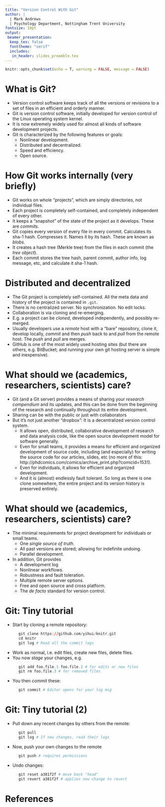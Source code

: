 ```yaml
---
title: "Version Control With Git"
author: |
  | Mark Andrews
  | Psychology Department, Nottingham Trent University
fontsize: 10pt
output:
 beamer_presentation:
  keep_tex: false
  fonttheme: "serif"
  includes:
   in_header: slides_preamble.tex
---
```


```r
knitr::opts_chunk$set(echo = T, warning = FALSE, message = FALSE)
```

# What is Git?

* Version control software keeps track of all the versions or revisions to a set of files in an efficient and orderly manner. 
* Git is version control software, initially developed for version control of the Linux operating system kernel.
* It is now extremely widely used for almost all kinds of software development projects. 
* Git is characterized by the following features or goals:
  * Nonlinear development. 
  * Distributed and decentralized. 
  * Speed and efficiency.
  * Open source.

# How Git works internally (very briefly)

* Git works on whole "projects", which are simply directories, not individual files.
* Each project is completely self-contained, and completely independent of every other. 
* It keeps a "snapshot" of the state of the project as it develops. These are *commits*.
* Git copies every version of every file in every commit. Calculates its sha-1 hash. Compresses it. Names it by its hash. These are known as *blobs*. 
* It creates a hash tree (Merkle tree) from the files in each commit (the *tree object*). 
* Each commit stores the tree hash, parent commit, author info, log message, etc, and calculate it sha-1 hash.

# Distributed and decentralized

* The Git project is completely self-contained. All the meta data and history of the project is contained in `.git`.
* There is no centralized server. No synchronization. No edit locks. 
* Collaboration is via cloning and re-emerging.
* E.g. a project can be *cloned*, developed independently, and possibly re-merged. 
* Usually developers use a *remote* host with a "bare" repository, clone it, develop locally, *commit* and then *push* back to and *pull* from the remote host. The *push* and *pull* are merges.
* GitHub is one of the most widely used hosting sites (but there are others, e.g. BitBucket; and running your own git hosting server is simple and inexpensive).

# What should we (academics, researchers, scientists) care?

* Git (and a Git server) provides a means of sharing your *research compendium* and its updates, and this can be done from the beginning of the research and continually throughout its entire development.
* Sharing can be with the public or just with collaborators
* But it's not just another "dropbox": It is a decentralized version control system. 
  * It allows open, distributed, collaborative development of research and data analysis code, like the open source development model for software generally.
  * Even for small teams, it provides a means for efficient and organized development of source code, including (and especially) for writing the source code for our articles, slides, etc (no more of this: http://phdcomics.com/comics/archive_print.php?comicid=1531). 
  * Even for individuals, it allows for efficient and organized development.
  * And it is (almost) endlessly fault tolerant. So long as there is one clone somewhere, the entire project and its version history is preserved entirely.

# What should we (academics, researchers, scientists) care?

* The minimal requirements for project development for individuals or small teams.
  * One *single source of truth*.
  * All past versions are stored; allowing for indefinite undoing.
  * Parallel development.
* In addition, Git provides
  * A development log
  * Nonlinear workflows.
  * Robustness and fault toleration.
  * Multiple remote server options.
  * Free and open source and cross platform.
  * The *de facto* standard for version control.

# Git: Tiny tutorial

- Start by cloning a remote repository:
```r
      git clone https://github.com/yihui/knitr.git
      cd knitr
      git log # Read all the commit logs
```
- Work as normal, i.e. edit files, create new files, delete files. 
- You now *stage* your changes, e.g.
```r
      git add foo.file.1 foo.file.2 # for edits or new files
      git rm foo.file.3 # for removed files
```
- You then *commit* these:
```r
      git commit # Editor opens for your log msg
```


# Git: Tiny tutorial (2)

- Pull down any recent changes by others from the remote:
```r
      git pull
      git log # If new changes, read their logs
```
- Now, push your own changes to the remote
```r
      git push # requires permissions
```

- Undo changes:
```r
      git reset a381f2f # move back "head"
      git revert a381f2f # applies new change to revert 
```


# References
